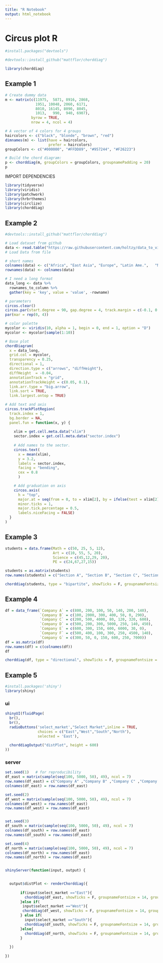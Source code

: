 ---
title: "R Notebook"
output: html_notebook
---

# Circus plot R

```{r}
#install.packages("devtools")
```


```{r}
#devtools::install_github("mattflor/chorddiag")
```

```{r}
library(chorddiag)
```

## Example 1

```{r}

# Create dummy data
m <- matrix(c(11975,  5871, 8916, 2868,
              1951, 10048, 2060, 6171,
              8010, 16145, 8090, 8045,
              1013,   990,  940, 6907),
            byrow = TRUE,
            nrow = 4, ncol = 4)

# A vector of 4 colors for 4 groups
haircolors <- c("black", "blonde", "brown", "red")
dimnames(m) <- list(have = haircolors,
                    prefer = haircolors)
groupColors <- c("#000000", "#FFDD89", "#957244", "#F26223")

# Build the chord diagram:
p <- chorddiag(m, groupColors = groupColors, groupnamePadding = 20)
p
```
IMPORT DEPENDENCIES
```{r}
library(tidyverse)
library(viridis)
library(patchwork)
library(hrbrthemes)
library(circlize)
library(chorddiag)  
```

## Example 2

```{r}
#devtools::install_github("mattflor/chorddiag")

# Load dataset from github
data <- read.table("https://raw.githubusercontent.com/holtzy/data_to_viz/master/Example_dataset/13_AdjacencyDirectedWeighted.csv", header=TRUE)
# Load Data from file

# short names
colnames(data) <- c("Africa", "East Asia", "Europe", "Latin Ame.",   "North Ame.",   "Oceania", "South Asia", "South East Asia", "Soviet Union", "West.Asia")
rownames(data) <- colnames(data)

# I need a long format
data_long <- data %>%
  rownames_to_column %>%
  gather(key = 'key', value = 'value', -rowname)

# parameters
circos.clear()
circos.par(start.degree = 90, gap.degree = 4, track.margin = c(-0.1, 0.1), points.overflow.warning = FALSE)
par(mar = rep(0, 4))

# color palette
mycolor <- viridis(10, alpha = 1, begin = 0, end = 1, option = "D")
mycolor <- mycolor[sample(1:10)]

# Base plot
chordDiagram(
  x = data_long, 
  grid.col = mycolor,
  transparency = 0.25,
  directional = 1,
  direction.type = c("arrows", "diffHeight"), 
  diffHeight  = -0.04,
  annotationTrack = "grid", 
  annotationTrackHeight = c(0.05, 0.1),
  link.arr.type = "big.arrow", 
  link.sort = TRUE, 
  link.largest.ontop = TRUE)

# Add text and axis
circos.trackPlotRegion(
  track.index = 1, 
  bg.border = NA, 
  panel.fun = function(x, y) {
    
    xlim = get.cell.meta.data("xlim")
    sector.index = get.cell.meta.data("sector.index")
    
    # Add names to the sector. 
    circos.text(
      x = mean(xlim), 
      y = 3.2, 
      labels = sector.index, 
      facing = "bending", 
      cex = 0.8
      )

    # Add graduation on axis
    circos.axis(
      h = "top", 
      major.at = seq(from = 0, to = xlim[2], by = ifelse(test = xlim[2]>10, yes = 2, no = 1)), 
      minor.ticks = 1, 
      major.tick.percentage = 0.5,
      labels.niceFacing = FALSE)
  }
)
```
## Example 3

```{r}
students = data.frame(Math = c(50, 25, 5, 12),
                      Art = c(10, 55, 5, 20),
                      Science = c(45,12,29, 20),
                      PE = c(24,67,27,15))

students = as.matrix(students)
row.names(students) = c("Section A", "Section B", "Section C", "Section D")

chorddiag(students, type = "bipartite", showTicks = F, groupnameFontsize = 14, groupnamePadding = 10, margin = 90)
```
## Example 4

```{r}
df = data_frame(`Company A` = c(800, 200, 100, 50, 140, 200, 140),
                `Company B` = c(100, 2000, 300, 400, 50, 0, 290),
                `Company C` = c(200, 500, 4000, 80, 120, 320, 600),
                `Company D` = c(500, 200, 300, 5000, 250, 140, 450),
                `Company E` = c(600, 300, 150, 600, 6000, 30, 0),
                `Company F` = c(500, 400, 100, 300, 250, 4500, 140),
                `Company G` = c(300, 50, 0, 150, 600, 250, 7000))
df = as.matrix(df)
row.names(df) = c(colnames(df))
df
```

```{r}
chorddiag(df, type = "directional", showTicks = F, groupnameFontsize = 14, groupnamePadding = 10, margin = 90)
```
## Example 5 

```{r}
#install.packages('shiny')
library(shiny)
```
### ui
```{r}
shinyUI(fluidPage(
  br(),
  br(),
  radioButtons('select_market',"Select Market",inline = TRUE,
               choices = c("East","West","South","North"),
               selected = 'East'),
  
  chorddiagOutput("distPlot", height = 600)
))
```
### server

```{r}
set.seed(1)   # for reproducibility
df_east = matrix(sample(seq(100, 5000, 50), 49), ncol = 7)
row.names(df_east) = c("Company A" ,"Company B" ,"Company C" ,"Company D","Company E", "Company F" ,"Company G")
colnames(df_east) = row.names(df_east)

set.seed(2)  
df_west = matrix(sample(seq(100, 5000, 50), 49), ncol = 7)
colnames(df_west) = row.names(df_east)
row.names(df_west) = row.names(df_east)


set.seed(3)   
df_south = matrix(sample(seq(100, 5000, 50), 49), ncol = 7)
colnames(df_south) = row.names(df_east)
row.names(df_south) = row.names(df_east)

set.seed(4)  
df_north = matrix(sample(seq(100, 5000, 50), 49), ncol = 7)
colnames(df_north) = row.names(df_east)
row.names(df_north) = row.names(df_east)


shinyServer(function(input, output) {
   

  output$distPlot <- renderChorddiag({
    
       if(input$select_market =="East"){
         chorddiag(df_east, showTicks = F, groupnameFontsize = 14, groupnamePadding = 10, margin = 90)
       }else if(
        input$select_market =="West"){
        chorddiag(df_west, showTicks = F, groupnameFontsize = 14, groupnamePadding = 10, margin = 90)
       } else if(
         input$select_market =="South"){
         chorddiag(df_south, showTicks = F, groupnameFontsize = 14, groupnamePadding = 10, margin = 90)
       }else{
         chorddiag(df_north, showTicks = F, groupnameFontsize = 14, groupnamePadding = 10, margin = 90)
       }
    
  })
  
})
```

